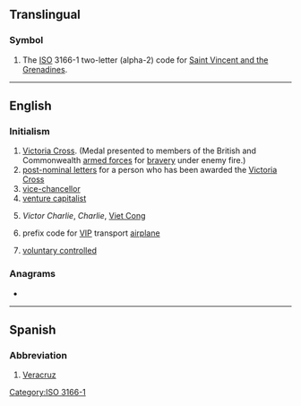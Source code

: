 {{also|vc|.vc|Vc.|vç|V.C.}}
==Translingual==

===Symbol===
{{head|mul|symbol}}

# The [[ISO]] 3166-1 two-letter (alpha-2) code for [[Saint Vincent and the Grenadines]].

[[Category:ISO 3166-1]]

----

==English==

===Initialism===
{{rfc-header|Initialism}}
{{head|en|initialism}}

# [[Victoria Cross]]. (Medal presented to members of the British and Commonwealth [[armed forces]] for [[bravery]] under enemy fire.)
# [[post-nominal letters]] for a person who has been awarded the [[Victoria Cross]]
# [[vice-chancellor]]
# [[venture capitalist]]
# {{lb|en|US|army|historical}} ''Victor Charlie'', ''Charlie'', [[Viet Cong]]
# {{lb|en|US|air force|aviation}} prefix code for [[VIP]] transport [[airplane]]
# {{lb|en|UK|education}} [[voluntary controlled school|voluntary controlled]]

===Anagrams===
* {{anagrams|en|CV|cv.}}

----

==Spanish==

===Abbreviation===
{{rfc-header|Abbreviation}}
{{head|es|abbreviation}}

# [[Veracruz]] {{gloss|Mexican state}}